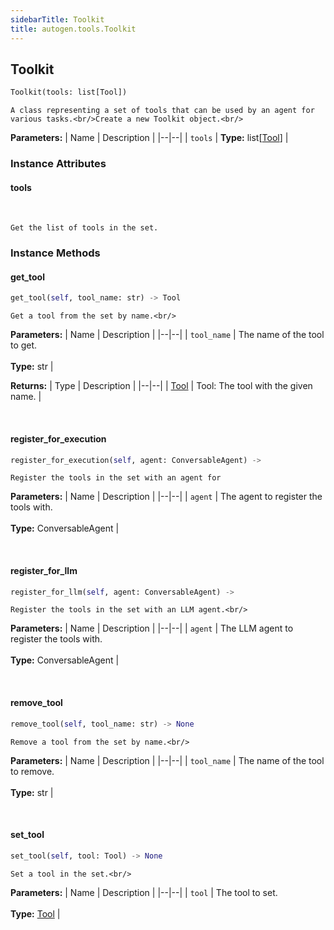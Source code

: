 ```yaml
---
sidebarTitle: Toolkit
title: autogen.tools.Toolkit
---
```

<h2 id="autogen.tools.Toolkit" class="doc doc-heading">
    <code class="doc-symbol doc-symbol-heading doc-symbol-class"></code>
    <span class="doc doc-object-name doc-class-name">Toolkit</span>
</h2>

```python
Toolkit(tools: list[Tool])
```

    A class representing a set of tools that can be used by an agent for various tasks.<br/>Create a new Toolkit object.<br/>

<b>Parameters:</b>
| Name | Description |
|--|--|
| `tools` | **Type:** list[[Tool](/docs/api-reference/autogen/tools/Tool)] |

### Instance Attributes

<code class="doc-symbol doc-symbol-heading doc-symbol-attribute"></code>
#### tools
<br />

    Get the list of tools in the set.

### Instance Methods

<code class="doc-symbol doc-symbol-heading doc-symbol-method"></code>
#### get_tool

```python
get_tool(self, tool_name: str) -> Tool
```

    Get a tool from the set by name.<br/>

<b>Parameters:</b>
| Name | Description |
|--|--|
| `tool_name` | The name of the tool to get.<br/><br/>**Type:** str |

<b>Returns:</b>
| Type | Description |
|--|--|
| [Tool](/docs/api-reference/autogen/tools/Tool) | Tool: The tool with the given name. |

<br />

<code class="doc-symbol doc-symbol-heading doc-symbol-method"></code>
#### register_for_execution

```python
register_for_execution(self, agent: ConversableAgent) -> 
```

    Register the tools in the set with an agent for

<b>Parameters:</b>
| Name | Description |
|--|--|
| `agent` | The agent to register the tools with.<br/><br/>**Type:** ConversableAgent |

<br />

<code class="doc-symbol doc-symbol-heading doc-symbol-method"></code>
#### register_for_llm

```python
register_for_llm(self, agent: ConversableAgent) -> 
```

    Register the tools in the set with an LLM agent.<br/>

<b>Parameters:</b>
| Name | Description |
|--|--|
| `agent` | The LLM agent to register the tools with.<br/><br/>**Type:** ConversableAgent |

<br />

<code class="doc-symbol doc-symbol-heading doc-symbol-method"></code>
#### remove_tool

```python
remove_tool(self, tool_name: str) -> None
```

    Remove a tool from the set by name.<br/>

<b>Parameters:</b>
| Name | Description |
|--|--|
| `tool_name` | The name of the tool to remove.<br/><br/>**Type:** str |

<br />

<code class="doc-symbol doc-symbol-heading doc-symbol-method"></code>
#### set_tool

```python
set_tool(self, tool: Tool) -> None
```

    Set a tool in the set.<br/>

<b>Parameters:</b>
| Name | Description |
|--|--|
| `tool` | The tool to set.<br/><br/>**Type:** [Tool](/docs/api-reference/autogen/tools/Tool) |

<br />